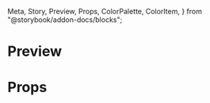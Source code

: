   Meta,
  Story,
  Preview,
  Props,
  ColorPalette,
  ColorItem,
} from "@storybook/addon-docs/blocks";

<Meta title="TextInput" />

# Preview

<Preview>
  <Story
    name="TextInput"
    parameters={{
      design: {
        type: "figma",
        url:
          "https://www.figma.com/file/JdbljcIvyMoEVsBZgsg7bbu8/1.-Apps-Styleguide-and-Components?node-id=2451%3A0",
      },
    }}
  >
    <View
      style={{
        justifyContent: "space-evenly",
        alignItems: "center",
        flex: 1,
        paddingHorizontal: Spacing.sp2,
      }}
    >
      <TextInput
        label="Label"
        containerStyle={{ marginBottom: 16 }}
        placeholder="Placeholder"
        error="Invalid input"
      />
      <TextInput
        label="Label"
        containerStyle={{ marginBottom: 16 }}
        placeholder="Placeholder"
        disabled={true}
      />
      <TextInput
        label="Label"
        containerStyle={{ marginBottom: 16 }}
        placeholder="Placeholder"
        size="medium"
        showCheckmark={true}
      />
      <TextInput
        label="Label"
        containerStyle={{ marginBottom: 16 }}
        placeholder="Placeholder"
        size="small"
        helperText="Helper text"
      />
      <TextInput
        label="Password"
        containerStyle={{ marginBottom: 16 }}
        placeholder="Placeholder"
        value="password 123"
        type="password"
      />
      <TextInput label="Search" placeholder="Search" type="search" />
    </View>
  </Story>
</Preview>

# Props

<Props of={TextInput} />
